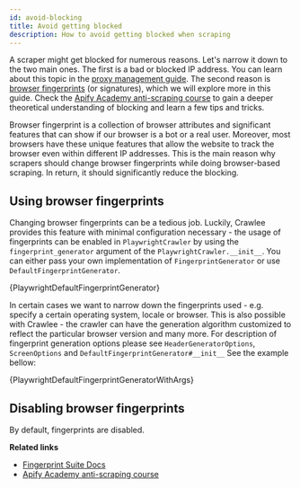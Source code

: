 ```yaml
---
id: avoid-blocking
title: Avoid getting blocked
description: How to avoid getting blocked when scraping
---
```




A scraper might get blocked for numerous reasons. Let's narrow it down to the two main ones. The first is a bad or blocked IP address. You can learn about this topic in the [proxy management guide](./proxy-management). The second reason is [browser fingerprints](https://pixelprivacy.com/resources/browser-fingerprinting/) (or signatures), which we will explore more in this guide. Check the [Apify Academy anti-scraping course](https://docs.apify.com/academy/anti-scraping) to gain a deeper theoretical understanding of blocking and learn a few tips and tricks.

Browser fingerprint is a collection of browser attributes and significant features that can show if our browser is a bot or a real user. Moreover, most browsers have these unique features that allow the website to track the browser even within different IP addresses. This is the main reason why scrapers should change browser fingerprints while doing browser-based scraping. In return, it should significantly reduce the blocking.

## Using browser fingerprints

Changing browser fingerprints can be a tedious job. Luckily, Crawlee provides this feature with minimal configuration necessary - the usage of fingerprints can be enabled  in <ApiLink to="class/PlaywrightCrawler">`PlaywrightCrawler`</ApiLink> by using the `fingerprint_generator` argument of the <ApiLink to="class/PlaywrightCrawler#__init__">`PlaywrightCrawler.__init__`</ApiLink>. You can either pass your own implementation of <ApiLink to="class/FingerprintGenerator">`FingerprintGenerator`</ApiLink> or use <ApiLink to="class/BrowserforgeFingerprintGenerator">`DefaultFingerprintGenerator`</ApiLink>.

<CodeBlock className="language-python">
    {PlaywrightDefaultFingerprintGenerator}
</CodeBlock>

In certain cases we want to narrow down the fingerprints used - e.g. specify a certain operating system, locale or browser. This is also possible with Crawlee - the crawler can have the generation algorithm customized to reflect the particular browser version and many more. For description of fingerprint generation options please see <ApiLink to="class/HeaderGeneratorOptions">`HeaderGeneratorOptions`</ApiLink>, <ApiLink to="class/ScreenOptions">`ScreenOptions`</ApiLink> and <ApiLink to="class/BrowserforgeFingerprintGenerator#__init__">`DefaultFingerprintGenerator#__init__`</ApiLink>  See the example bellow:

<CodeBlock className="language-python">
    {PlaywrightDefaultFingerprintGeneratorWithArgs}
</CodeBlock>

## Disabling browser fingerprints

By default, fingerprints are disabled.

**Related links**

- [Fingerprint Suite Docs](https://github.com/apify/fingerprint-suite)
- [Apify Academy anti-scraping course](https://docs.apify.com/academy/anti-scraping)
